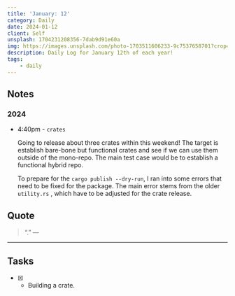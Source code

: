 ```yaml
---
title: 'January: 12'
category: Daily
date: 2024-01-12
client: Self
unsplash: 1704231208356-7dab9d91e60a
img: https://images.unsplash.com/photo-1703511606233-9c7537658701?crop=entropy&cs=srgb&fm=jpg&ixid=MnwzNjM5Nzd8MHwxfHJhbmRvbXx8fHx8fHx8fDE2ODE3NDg2ODY&ixlib=rb-4.0.3&q=85
description: Daily Log for January 12th of each year!
tags:
    - daily
---
```


## Notes

### 2024

-   4:40pm  - `crates`

    Going to release about three crates within this weekend!
    The target is establish bare-bone but functional crates and see if we can use them outside of the mono-repo.
    The main test case would be to establish a functional hybrid repo.

    To prepare for the `cargo publish --dry-run`, I ran into some errors that need to be fixed for the package.
    The main error stems from the older `utility.rs` , which have to be adjusted for the crate release.
    


## Quote

> “.”
> — <cite></cite>

---

## Tasks

-   [x] -   Building a crate.
